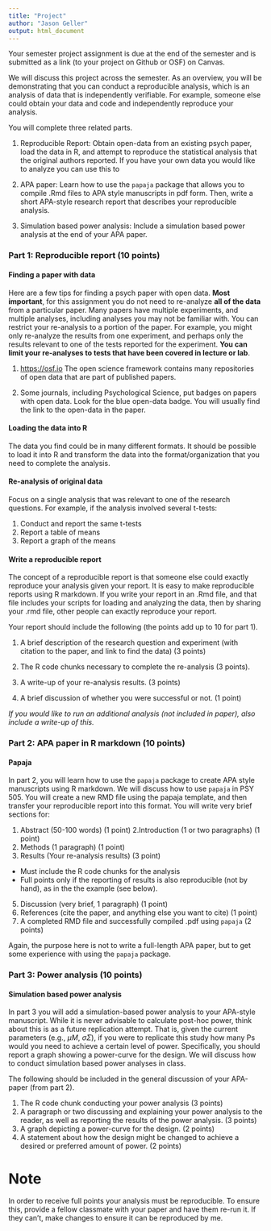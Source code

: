 ```yaml
---
title: "Project"
author: "Jason Geller"
output: html_document
---
```


Your semester project assignment is due at the end of the semester and is submitted as a link (to your project on Github or OSF) on Canvas. 

We will discuss this project across the semester. As an overview, you will be demonstrating that you can conduct a reproducible analysis, which is an analysis of data that is independently verifiable. For example, someone else could obtain your data and code and independently reproduce your analysis. 

You will complete three related parts.

1. Reproducible Report: Obtain open-data from an existing psych paper, load the data in R, and attempt to reproduce the statistical analysis that the original authors reported. If you have your own data you would like to analyze you can use this to

2. APA paper: Learn how to use the `papaja` package that allows you to compile .Rmd files to APA style manuscripts in pdf form. Then, write a short APA-style research report that describes your reproducible analysis.

3. Simulation based power analysis: Include a simulation based power analysis at the end of your APA paper.

### Part 1: Reproducible report (10 points)

#### Finding a paper with data

Here are a few tips for finding a psych paper with open data. **Most important**, for this assignment you do not need to re-analyze **all of the data** from a particular paper. Many papers have multiple experiments, and multiple analyses, including analyses you may not be familiar with. You can restrict your re-analysis to a portion of the paper. For example, you might only re-analyze the results from one experiment, and perhaps only the results relevant to one of the tests reported for the experiment. **You can limit your re-analyses to tests that have been covered in lecture or lab**. 

1. [https://osf.io](https://osf.io) The open science framework contains many repositories of open data that are part of published papers.

2. Some journals, including Psychological Science, put badges on papers with open data. Look for the blue open-data badge. You will usually find the link to the open-data in the paper.

#### Loading the data into R

The data you find could be in many different formats. It should be possible to load it into R and transform the data into the format/organization that you need to complete the analysis.

#### Re-analysis of original data

Focus on a single analysis that was relevant to one of the research questions. For example, if the analysis involved several t-tests:

1. Conduct and report the same t-tests
2. Report a table of means
3. Report a graph of the means

#### Write a reproducible report

The concept of a reproducible report is that someone else could exactly reproduce your analysis given your report. It is easy to make reproducible reports using R markdown. If you write your report in an .Rmd file, and that file includes your scripts for loading and analyzing the data, then by sharing your .rmd file, other people can exactly reproduce your report.

Your report should include the following (the points add up to 10 for part 1).

1. A brief description of the research question and experiment (with citation to the paper, and link to find the data) (3 points)

2. The R code chunks necessary to complete the re-analysis (3 points).

3. A write-up of your re-analysis results. (3 points)

4. A brief discussion of whether you were successful or not. (1 point)

*If you would like to run an additional analysis (not included in paper), also include a write-up of this.* 

### Part 2: APA paper in R markdown (10 points)

#### Papaja

In part 2, you will learn how to use the `papaja` package to create APA style manuscripts using R markdown. We will discuss how to use `papaja` in PSY 505.  You will create a new RMD file using the papaja template, and then transfer your reproducible report into this format. You will write very brief sections for:

1. Abstract (50-100 words) (1 point)
2.Introduction (1 or two paragraphs) (1 point)
3. Methods (1 paragraph)  (1 point)
4. Results (Your re-analysis results)  (3 point)
  - Must include the R code chunks for the analysis
  - Full points only if the reporting of results is also reproducible (not by hand), as in the the example (see below).
5. Discussion (very brief, 1 paragraph)  (1 point)
6. References (cite the paper, and anything else you want to cite)  (1 point)
7. A completed RMD file and successfully compiled .pdf using `papaja` (2 points)

Again, the purpose here is not to write a full-length APA paper, but to get some experience with using the `papaja` package.

### Part 3: Power analysis (10 points)

#### Simulation based power analysis

In part 3 you will add a simulation-based power analysis to your APA-style manuscript. While it is never advisable to calculate post-hoc power, think about this is as a future replication attempt. That is, given the current parameters (e.g., $\mu M$, $\sigma \Sigma$), if you were to replicate this study how many Ps would you need to achieve a certain level of power. Specifically, you should report a graph showing a power-curve for the design. We will discuss how to conduct simulation based power analyses in class.

The following should be included in the general discussion of your APA-paper (from part 2).

1. The R code chunk conducting your power analysis (3 points)
2. A paragraph or two discussing and explaining your power analysis to the reader, as well as reporting the results of the power analysis. (3 points)
3. A graph depicting a power-curve for the design. (2 points)
4. A statement about how the design might be changed to achieve a desired or preferred amount of power. (2 points)

# Note

In order to receive full points your analysis must be reproducible. To ensure this, provide a fellow classmate with your paper and have them re-run it. If they can't, make changes to ensure it can be reproduced by me. 
